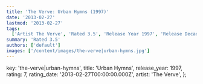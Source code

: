 ```yaml
---
title: 'The Verve: Urban Hymns (1997)'
date: '2013-02-27'
lastmod: '2013-02-27'
tags:
  ['Artist The Verve', 'Rated 3.5', 'Release Year 1997', 'Release Decade 1990']
summary: 'Rated 3.5'
authors: ['default']
images: ['/content/images/the-verve|urban-hymns.jpg']
---
```


  key: 'the-verve|urban-hymns',
  title: 'Urban Hymns',
  release_year: 1997,
  rating: 7,
  rating_date: '2013-02-27T00:00:00.000Z',
  artist: 'The Verve',
};

<MusicRating data={data} />
